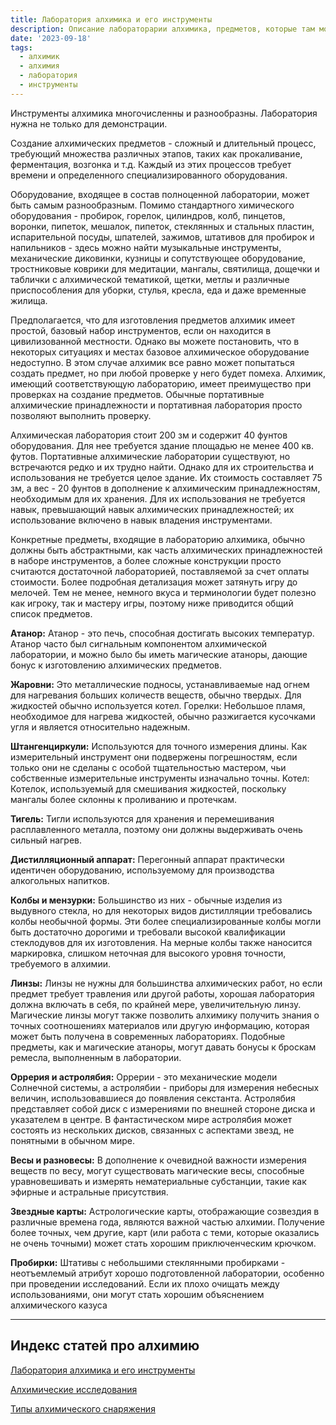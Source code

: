 ```yaml
---
title: Лаборатория алхимика и его инструменты
description: Описание лабораторарии алхимика, предметов, которые там можно найти и инструментов, которыми пользуется алхимик
date: '2023-09-18'
tags:
  - алхимик
  - алхимия
  - лаборатория
  - инструменты
---
```


Инструменты алхимика многочисленны и разнообразны. Лаборатория нужна не только для демонстрации.

Создание алхимических предметов - сложный и длительный процесс, требующий множества различных этапов, таких как прокаливание, ферментация, возгонка и т.д. Каждый из этих процессов требует времени и определенного специализированного оборудования.

Оборудование, входящее в состав полноценной лаборатории, может быть самым разнообразным. Помимо стандартного химического оборудования - пробирок, горелок, цилиндров, колб, пинцетов, воронки, пипеток, мешалок, пипеток, стеклянных и стальных пластин, испарительной посуды, шпателей, зажимов, штативов для пробирок и напильников - здесь можно найти музыкальные инструменты, механические диковинки, кузницы и сопутствующее оборудование, тростниковые коврики для медитации, мангалы, святилища, дощечки и таблички с алхимической тематикой, щетки, метлы и различные приспособления для уборки, стулья, кресла, еда и даже временные жилища.

Предполагается, что для изготовления предметов алхимик имеет простой, базовый набор инструментов, если он находится в цивилизованной местности. Однако вы можете постановить, что в некоторых ситуациях и местах базовое алхимическое оборудование недоступно. В этом случае алхимик все равно может попытаться создать предмет, но при любой проверке у него будет помеха. Алхимик, имеющий соответствующую лабораторию, имеет преимущество при проверках на создание предметов. Обычные портативные алхимические принадлежности и портативная лаборатория просто позволяют выполнить проверку.

Алхимическая лаборатория стоит 200 зм и содержит 40 фунтов оборудования. Для нее требуется здание площадью не менее 400 кв. футов. Портативные алхимические лаборатории существуют, но встречаются редко и их трудно найти. Однако для их строительства и использования не требуется целое здание. Их стоимость составляет 75 зм, а вес - 20 фунтов в дополнение к алхимическим принадлежностям, необходимым для их хранения. Для их использования не требуется навык, превышающий навык алхимических принадлежностей; их использование включено в навык владения инструментами.

Конкретные предметы, входящие в лабораторию алхимика, обычно должны быть абстрактными, как часть алхимических принадлежностей в наборе инструментов, а более сложные конструкции просто считаются достаточной лабораторией, поставляемой за счет оплаты стоимости. Более подробная детализация может затянуть игру до мелочей. Тем не менее, немного вкуса и терминологии будет полезно как игроку, так и мастеру игры, поэтому ниже приводится общий список предметов.

**Атанор:** Атанор - это печь, способная достигать высоких температур. Атанор часто был сигнальным компонентом алхимической лаборатории, и можно было бы иметь магические атаноры, дающие бонус к изготовлению алхимических предметов.

**Жаровни:** Это металлические подносы, устанавливаемые над огнем для нагревания больших количеств веществ, обычно твердых. Для жидкостей обычно используется котел.
Горелки: Небольшое пламя, необходимое для нагрева жидкостей, обычно разжигается кусочками угля и является относительно надежным.

**Штангенциркули:** Используются для точного измерения длины. Как измерительный инструмент они подвержены погрешностям, если только они не сделаны с особой тщательностью мастером, чьи собственные измерительные инструменты изначально точны.
Котел: Котелок, используемый для смешивания жидкостей, поскольку мангалы более склонны к проливанию и протечкам.

**Тигель:** Тигли используются для хранения и перемешивания расплавленного металла, поэтому они должны выдерживать очень сильный нагрев.

**Дистилляционный аппарат:** Перегонный аппарат практически идентичен оборудованию, используемому для производства алкогольных напитков.

**Колбы и мензурки:** Большинство из них - обычные изделия из выдувного стекла, но для некоторых видов дистилляции требовались колбы необычной формы. Эти более специализированные колбы могли быть достаточно дорогими и требовали высокой квалификации стеклодувов для их изготовления. На мерные колбы также наносится маркировка, слишком неточная для высокого уровня точности, требуемого в алхимии.

**Линзы:** Линзы не нужны для большинства алхимических работ, но если предмет требует травления или другой работы, хорошая лаборатория должна включать в себя, по крайней мере, увеличительную линзу. Магические линзы могут также позволить алхимику получить знания о точных соотношениях материалов или другую информацию, которая может быть получена в современных лабораториях. Подобные предметы, как и магические атаноры, могут давать бонусы к броскам ремесла, выполненным в лаборатории.

**Оррерия и астролябия:** Оррерии - это механические модели Солнечной системы, а астролябии - приборы для измерения небесных величин, использовавшиеся до появления секстанта. Астролябия представляет собой диск с измерениями по внешней стороне диска и указателем в центре. В фантастическом мире астролябия может состоять из нескольких дисков, связанных с аспектами звезд, не понятными в обычном мире.

**Весы и разновесы:** В дополнение к очевидной важности измерения веществ по весу, могут существовать магические весы, способные уравновешивать и измерять нематериальные субстанции, такие как эфирные и астральные присутствия.

**Звездные карты:** Астрологические карты, отображающие созвездия в различные времена года, являются важной частью алхимии. Получение более точных, чем другие, карт (или работа с теми, которые оказались не очень точными) может стать хорошим приключенческим крючком.

**Пробирки:** Штативы с небольшими стеклянными пробирками - неотъемлемый атрибут хорошо подготовленной лаборатории, особенно при проведении исследований. Если их плохо очищать между использованиями, они могут стать хорошим объяснением алхимического казуса

---

## Индекс статей про алхимию

[Лаборатория алхимика и его инструменты](https://cyborgsandmages.com/posts/articles/alchemy-lab)

[Алхимические исследования](https://cyborgsandmages.com/posts/articles/alchemy-research)

[Типы алхимического снаряжения](https://cyborgsandmages.com/posts/articles/alchemical-equipment)
